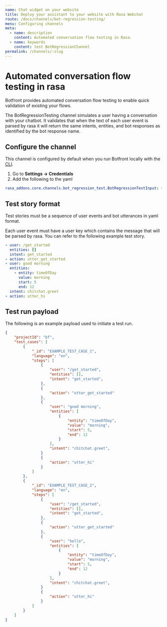 ```yaml
---
name: Chat widget on your website
title: Deploy your assistant to your website with Rasa Webchat
route: /docs/channels/bot-regression-testing/
menu: Configuring channels
meta:
  - name: description
    content: Automated conversation flow testing in Rasa.
  - name: keywords
    content: test BotRegressionChannel
permalink: /channels/:slug
---
```


# Automated conversation flow testing in rasa

Botfront provides automated conversation flow testing to enable quick validation of existing your flows.

The BotRegressionTesting channel simulates a user having a conversation with your chatbot. It validates that when the text of each user event is parsed by rasa it will return the same intents, entities, and bot responses as identified by the bot response name.

## Configure the channel

This channel is configured by default when you run Botfront locally with the [CLI](/docs/getting-started/cli).

1. Go to **Settings -> Credentials**
2. Add the following to the yaml

```yaml
rasa_addons.core.channels.bot_regression_test.BotRegressionTestInput: {}
```

## Test story format

Test stories must be a sequence of user events and bot utterances in yaml format.

Each user event must have a user key which contains the message that will be parsed by rasa.
You can refer to the following example test story.

```yaml
- user: /get_started
  entities: []
  intent: get_started
- action: utter_get_started
- user: good morning
  entities:
    - entity: timeOfDay
      value: morning
      start: 5
      end: 12
  intent: chitchat.greet
- action: utter_hi
```

## Test run payload

The following is an example payload used to initiate a test run.
```JSON
{
    "projectId": "bf",
    "test_cases": [
        {
            "_id": "EXAMPLE_TEST_CASE_1",
            "language": "en",
            "steps": [
                {
                    "user": "/get_started",
                    "entities": [],
                    "intent": "get_started",
                },
                {
                    "action": "utter_get_started"
                },
                {
                    "user": "good morning",
                    "entities": [
                        {                            
                            "entity": "timeOfDay",
                            "value": "morning",
                            "start": 5,
                            "end": 12
                        }
                    ],
                    "intent": "chitchat.greet",
                }
                {
                    "action": "utter_hi"
                }
            ]
        },
        {
            "_id": "EXAMPLE_TEST_CASE_2",
            "language": "en",
            "steps": [
                {
                    "user": "/get_started",
                    "entities": [],
                    "intent": "get_started",
                },
                {
                    "action": "utter_get_started"
                },
                {
                    "user": "hello",
                    "entities": [
                        {                            
                            "entity": "timeOfDay",
                            "value": "morning",
                            "start": 5,
                            "end": 12
                        }
                    ],
                    "intent": "chitchat.greet",
                }
                {
                    "action": "utter_hi"
                }
            ]
        }
    ]
}
```

